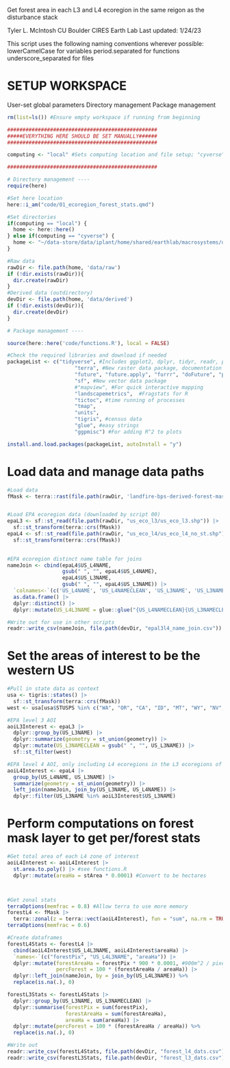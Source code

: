 Get forest area in each L3 and L4 ecoregion in the same reigon as the disturbance stack

Tyler L. McIntosh
CU Boulder CIRES Earth Lab
Last updated: 1/24/23

This script uses the following naming conventions wherever possible:
 lowerCamelCase for variables
 period.separated for functions
 underscore_separated for files


# SETUP WORKSPACE
User-set global parameters
Directory management
Package management

```r

rm(list=ls()) #Ensure empty workspace if running from beginning

#################################################
#####EVERYTHING HERE SHOULD BE SET MANUALLY######
#################################################

computing <- "local" #Sets computing location and file setup; "cyverse" or "local"

#################################################

# Directory management ----
require(here)

#Set here location
here::i_am("code/01_ecoregion_forest_stats.qmd")

#Set directories
if(computing == "local") {
  home <- here::here()
} else if(computing == "cyverse") {
  home <- "~/data-store/data/iplant/home/shared/earthlab/macrosystems/disturbance-stack-patch-analysis"
}

#Raw data
rawDir <- file.path(home, 'data/raw')
if (!dir.exists(rawDir)){
  dir.create(rawDir)
}
#Derived data (outdirectory)
devDir <- file.path(home, 'data/derived')
if (!dir.exists(devDir)){
  dir.create(devDir)
}

# Package management ----

source(here::here('code/functions.R'), local = FALSE)

#Check the required libraries and download if needed
packageList <- c("tidyverse", #Includes ggplot2, dplyr, tidyr, readr, purrr, tibble, stringr, forcats
                      "terra", #New raster data package, documentation pdf here: https://cran.r-project.org/web/packages/terra/terra.pdf
                      "future", "future.apply", "furrr", "doFuture", "progressr", #Futureverse! https://www.futureverse.org/packages-overview.html; https://henrikbengtsson.github.io/course-stanford-futureverse-2023/
                      "sf", #New vector data package
                      #"mapview", #For quick interactive mapping
                      "landscapemetrics",  #Fragstats for R
                      "tictoc", #time running of processes
                      "tmap",
                      "units",
                      "tigris", #census data
                      "glue", #easy strings
                      "ggpmisc") #For adding R^2 to plots

install.and.load.packages(packageList, autoInstall = "y")

```



# Load data and manage data paths

```r
#Load data
fMask <- terra::rast(file.path(rawDir, 'landfire-bps-derived-forest-mask.tif'))


#Load EPA ecoregion data (downloaded by script 00)
epaL3 <- sf::st_read(file.path(rawDir, "us_eco_l3/us_eco_l3.shp")) |> 
  sf::st_transform(terra::crs(fMask))
epaL4 <- sf::st_read(file.path(rawDir, "us_eco_l4/us_eco_l4_no_st.shp")) |> 
  sf::st_transform(terra::crs(fMask))

  
#EPA ecoregion distinct name table for joins
nameJoin <- cbind(epaL4$US_L4NAME, 
                  gsub(" ", "", epaL4$US_L4NAME),
                  epaL4$US_L3NAME,
                  gsub(" ", "", epaL4$US_L3NAME)) |>
  `colnames<-`(c('US_L4NAME', 'US_L4NAMECLEAN', 'US_L3NAME', 'US_L3NAMECLEAN')) |>
  as.data.frame() |>
  dplyr::distinct() |>
  dplyr::mutate(US_L4L3NAME = glue::glue("{US_L4NAMECLEAN}{US_L3NAMECLEAN}"))

#Write out for use in other scripts
readr::write_csv(nameJoin, file.path(devDir, "epal3l4_name_join.csv"))

```

# Set the areas of interest to be the western US

```r

#Pull in state data as context
usa <- tigris::states() |>
  sf::st_transform(terra::crs(fMask))
west <- usa[usa$STUSPS %in% c("WA", "OR", "CA", "ID", "MT", "WY", "NV", "AZ", "CO", "NM", "UT"),] 

#EPA level 3 AOI
aoiL3Interest <- epaL3 |>
  dplyr::group_by(US_L3NAME) |>
  dplyr::summarize(geometry = st_union(geometry)) |>
  dplyr::mutate(US_L3NAMECLEAN = gsub(" ", "", US_L3NAME)) |>
  sf::st_filter(west)

#EPA level 4 AOI, only including L4 ecoregions in the L3 ecoregions of interest
aoiL4Interest <- epaL4 |>
  group_by(US_L4NAME, US_L3NAME) |>
  summarize(geometry = st_union(geometry)) |>
  left_join(nameJoin, join_by(US_L3NAME, US_L4NAME)) |>
  dplyr::filter(US_L3NAME %in% aoiL3Interest$US_L3NAME)


```

# Perform computations on forest mask layer to get per/forest stats

```r

#Get total area of each L4 zone of interest
aoiL4Interest <- aoiL4Interest |>
  st.area.to.poly() |> #see functions.R
  dplyr::mutate(areaHa = stArea * 0.0001) #Convert to be hectares



#Get zonal stats
terraOptions(memfrac = 0.8) #Allow terra to use more memory
forestL4 <- fMask |>
  terra::zonal(z = terra::vect(aoiL4Interest), fun = "sum", na.rm = TRUE, touches = FALSE)
terraOptions(memfrac = 0.6)

#Create dataframes
forestL4Stats <- forestL4 |>
  cbind(aoiL4Interest$US_L4L3NAME, aoiL4Interest$areaHa) |>
  `names<-`(c("forestPix", "US_L4L3NAME", "areaHa")) |>
  dplyr::mutate(forestAreaHa = forestPix * 900 * 0.0001, #900m^2 / pixel, ha conversion .0001
                percForest = 100 * (forestAreaHa / areaHa)) |> 
  dplyr::left_join(nameJoin, by = join_by(US_L4L3NAME)) %>%
  replace(is.na(.), 0)

forestL3Stats <- forestL4Stats |>
  dplyr::group_by(US_L3NAME, US_L3NAMECLEAN) |>
  dplyr::summarise(forestPix = sum(forestPix),
                   forestAreaHa = sum(forestAreaHa),
                   areaHa = sum(areaHa)) |>
  dplyr::mutate(percForest = 100 * (forestAreaHa / areaHa)) %>%
  replace(is.na(.), 0)

#Write out
readr::write_csv(forestL4Stats, file.path(devDir, "forest_l4_dats.csv"))
readr::write_csv(forestL3Stats, file.path(devDir, "forest_l3_dats.csv"))

```




